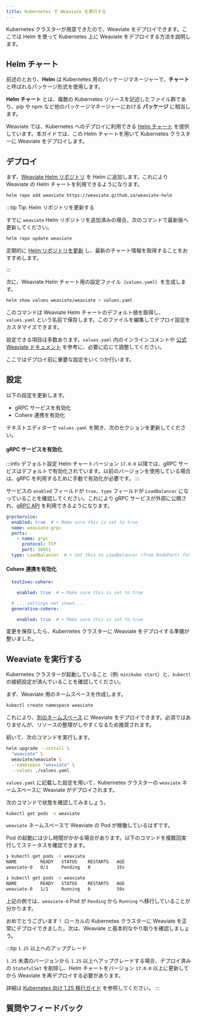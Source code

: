 ```yaml
---
title: Kubernetes で Weaviate を実行する
---
```


Kubernetes クラスターが用意できたので、Weaviate をデプロイできます。ここでは Helm を使って Kubernetes 上に Weaviate をデプロイする方法を説明します。

## <i class="fa-solid fa-square-chevron-right"></i> Helm チャート

前述のとおり、**Helm** は Kubernetes 用のパッケージマネージャーで、**チャート** と呼ばれるパッケージ形式を使用します。

**Helm チャート** とは、複数の Kubernetes リソースを記述したファイル群であり、pip や npm など他のパッケージマネージャーにおける **パッケージ** に相当します。

Weaviate では、Kubernetes へのデプロイに利用できる [Helm チャート](https://github.com/weaviate/weaviate-helm) を提供しています。本ガイドでは、この Helm チャートを用いて Kubernetes クラスターに Weaviate をデプロイします。

## <i class="fa-solid fa-square-chevron-right"></i> デプロイ

まず、[Weaviate Helm リポジトリ](https://weaviate.github.io/weaviate-helm) を Helm に追加します。これにより Weaviate の Helm チャートを利用できるようになります。

```bash
helm repo add weaviate https://weaviate.github.io/weaviate-helm
```

:::tip Tip: Helm リポジトリを更新する

すでに `weaviate` Helm リポジトリを追加済みの場合、次のコマンドで最新版へ更新してください。

```bash
helm repo update weaviate
```

定期的に [Helm リポジトリを更新](https://helm.sh/docs/helm/helm_repo_update/) し、最新のチャート情報を取得することをおすすめします。

:::

次に、Weaviate Helm チャート用の設定ファイル（`values.yaml`）を生成します。

```bash
helm show values weaviate/weaviate > values.yaml
```

このコマンドは Weaviate Helm チャートのデフォルト値を取得し、`values.yaml` という名前で保存します。このファイルを編集してデプロイ設定をカスタマイズできます。

設定できる項目は多数あります。`values.yaml` 内のインラインコメントや [公式 Weaviate ドキュメント](/weaviate/index.mdx) を参考に、必要に応じて調整してください。

ここではデプロイ前に重要な設定をいくつか行います。

## <i class="fa-solid fa-square-chevron-right"></i> 設定

以下の設定を更新します。

- gRPC サービスを有効化
- Cohere 連携を有効化

テキストエディターで `values.yaml` を開き、次のセクションを更新してください。

#### gRPC サービスを有効化

:::info デフォルト設定
Helm チャートバージョン `17.0.0` 以降では、gRPC サービスはデフォルトで有効化されています。以前のバージョンを使用している場合は、gRPC を利用するために手動で有効化が必要です。
:::

サービスの `enabled` フィールドが `true`、`type` フィールドが `LoadBalancer` になっていることを確認してください。これにより gRPC サービスが外部に公開され、[gRPC API](https://weaviate.io/blog/grpc-performance-improvements) を利用できるようになります。

```yaml
grpcService:
  enabled: true  # ⬅️ Make sure this is set to true
  name: weaviate-grpc
  ports:
    - name: grpc
      protocol: TCP
      port: 50051
  type: LoadBalancer  # ⬅️ Set this to LoadBalancer (from NodePort) for this example
```

#### Cohere 連携を有効化

```yaml
  text2vec-cohere:

    enabled: true  # ⬅️ Make sure this is set to true

  # ... settings not shown ...
  generative-cohere:

    enabled: true  # ⬅️ Make sure this is set to true
```

変更を保存したら、Kubernetes クラスターに Weaviate をデプロイする準備が整いました。

## <i class="fa-solid fa-square-chevron-right"></i> Weaviate を実行する

Kubernetes クラスターが起動していること（例: `minikube start`）と、`kubectl` の接続設定が済んでいることを確認してください。

まず、Weaviate 用のネームスペースを作成します。

```bash
kubectl create namespace weaviate
```

これにより、[別のネームスペース](https://kubernetes.io/docs/concepts/overview/working-with-objects/namespaces/#when-to-use-multiple-namespaces) に Weaviate をデプロイできます。必須ではありませんが、リソースの整理がしやすくなるため推奨されます。

続いて、次のコマンドを実行します。

```bash
helm upgrade --install \
  "weaviate" \
  weaviate/weaviate \
  --namespace "weaviate" \
  --values ./values.yaml
```

`values.yaml` に記載した設定を用いて、Kubernetes クラスターの `weaviate` ネームスペースに Weaviate がデプロイされます。

次のコマンドで状態を確認してみましょう。

```bash
kubectl get pods -n weaviate
```

`weaviate` ネームスペースで Weaviate の Pod が稼働しているはずです。

Pod の起動には少し時間がかかる場合があります。以下のコマンドを複数回実行してステータスを確認できます。

```bash
❯ kubectl get pods -n weaviate
NAME         READY   STATUS    RESTARTS   AGE
weaviate-0   0/1     Pending   0          15s

❯ kubectl get pods -n weaviate
NAME         READY   STATUS    RESTARTS   AGE
weaviate-0   1/1     Running   0          59s
```

上記の例では、`weaviate-0` Pod が `Pending` から `Running` へ移行していることが分かります。

おめでとうございます！ ローカルの Kubernetes クラスターに Weaviate を正常にデプロイできました。次は、Weaviate と基本的なやり取りを確認しましょう。

:::tip `1.25` 以上へのアップグレード

`1.25` 未満のバージョンから `1.25` 以上へアップグレードする場合、デプロイ済みの `StatefulSet` を削除し、Helm チャートをバージョン `17.0.0` 以上に更新してから Weaviate を再デプロイする必要があります。

詳細は [Kubernetes 向け 1.25 移行ガイド](/deploy/migration/weaviate-1-25.md) を参照してください。
:::

## 質問やフィードバック


<DocsFeedback/>